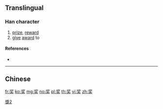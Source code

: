 {{also|奬|獎}}
==Translingual==
{{Han simplified forms|獎|奨|奖}}

===Han character===
{{Han char|rn=37|rad=大|as=06|sn=9|four=|canj=INK|ids=⿱⿰丬夕大}}

# [[prize]], [[reward]]
# [[give]] [[award]] to

====References====
* {{Han ref|kx=0252.051|hdz=10540.010|uh=5956|ud=22870}}

----

==Chinese==
{{zh-see|獎}}

[[Category:CJKV characters simplified differently in Japan and China|獎2]]

[[fr:奖]]
[[ko:奖]]
[[mg:奖]]
[[no:奖]]
[[pl:奖]]
[[th:奖]]
[[vi:奖]]
[[zh:奖]]
